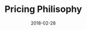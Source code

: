 ---
slug: pricing-philisophy
title: "Pricing Philisophy"
description: A short reflection on user experience and design.
date: 2018-02-28
readingTime: 1
---